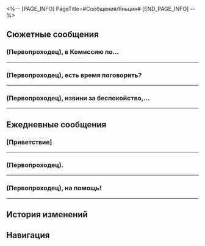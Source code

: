 <%-- [PAGE_INFO]
PageTitle=#Сообщения/Яньцин#
[END_PAGE_INFO] --%>
{{Сообщение Инфобокс
|id          = 1209
|Изображение = Персонаж Яньцин Иконка.png
|Тип         = Персонаж
|Отправитель = Яньцин
|ПодписьСоо  = Сегодня в Комиссии по ремёслам есть новинки? Нет
|Фракция     = Лофу Сяньчжоу
}}

==Сюжетные сообщения==
===(Первопроходец), в Комиссию по...===
{{Сообщения
|условие_получения = 
|текст =
:'''Яньцин:''' (Первопроходец), в Комиссию по полётам пришло сообщение, что экспресс прибыл на Сяньчжоу.
:'''Яньцин:''' Так значит, вы на Лофу?
:{Выбор} Мы в Приюте звёздных яликов!
::'''(Первопроходец):''' Только прибыли в Приют звёздных яликов.
:{Выбор} Всё-то ты знаешь!
::'''(Первопроходец):''' От тебя ничего не скрыть!
:'''Яньцин:''' Генерал отправил меня в Приют звёздных яликов, скоро встретимся!
}}
----

===(Первопроходец), есть время поговорить?===
{{Сообщения
|условие_получения = 
|текст =
:'''Яньцин:''' (Первопроходец), есть время поговорить?
:{Выбор} Могу прямо сейчас.
::'''(Первопроходец):''' Могу прямо сейчас.
::'''Яньцин:''' [[Файл:Стикер ГПП 03 Яньцин 02.png|80px]]
::'''Яньцин:''' Отлично, спасибо!
:{Выбор} Только если ненадолго.
::'''(Первопроходец):''' Да, если это ненадолго.
::'''Яньцин:''' [[Файл:Стикер ГПП 03 Яньцин 02.png|80px]]
::'''Яньцин:''' Да, хорошо.
:'''Яньцин:''' Не знаю, может, это всё стресс из-за Церемонии боевых искусств или что-то другое
:'''Яньцин:''' Но мне всё время снятся сражения с соперниками.
:'''Яньцин:''' Я плохо помню, что именно мне снится... Но, кажется, во сне я много проигрываю.
:{Выбор} Бедняжка.
::'''(Первопроходец):''' Бедняжка, тебе даже во сне не победить?
::'''Яньцин:''' Мне всё равно, побеждаю я или проигрываю во сне.
:{Выбор} Это всё из-за стресса.
::'''(Первопроходец):''' Это проявление высокого уровня стресса.
::'''Яньцин:''' А, вот как.
:{Выбор} Попробуй отправиться в грёзы.
::'''(Первопроходец):''' Яньцин, ты же знаешь о Пенаконии? Отправляйся туда и в сладких грёзах победи всех противников.
::'''Яньцин:''' Не думаю, что победы над противниками можно назвать сладкими грёзами...
::'''Яньцин:''' Но спасибо за совет, (Первопроходец).
:'''Яньцин:''' Каждый раз во сне у меня были разные противники.
:'''Яньцин:''' Помню, как сражался на копьях, на рапирах, на двуручных мечах, на глефах... Однажды я сражался сам с собой.
:'''Яньцин:''' Но каким бы ни было испытание, я чувствовал, что оно связано с тобой, (Первопроходец).
:'''Яньцин:''' Словно это ты {{MC|ж=привела|м=привёл}} ко мне всех этих противников...
:{Выбор} Так ты хочешь мне отомстить?
::'''(Первопроходец):''' В смысле? Ты хочешь мне отомстить?
::'''Яньцин:''' Нет-нет!
::'''Яньцин:''' Я не об этом!
:{Выбор} Да, это всё я.
::'''(Первопроходец):''' Да, это я {{MC|ж=подослала|м=подослал}} тебе в сон всех этих противников.
::'''Яньцин:''' (Первопроходец), ты всё шутишь.
::'''Яньцин:''' Это самые обычные сны.
:{Выбор} Я так не умею.
::'''(Первопроходец):''' Я... пока умею влиять на сны других людей.
::'''Яньцин:''' Я тебя ни в чём не обвиняю.
::'''Яньцин:''' Это самые обычные сны.
:'''Яньцин:''' «О чём думаешь днём, то ночью и снится».
:'''Яньцин:''' Этот сон, наверное, отражает моё желание сразиться с тобой, (Первопроходец).
:'''Яньцин:''' В общем... Можешь ли ты...
:{Выбор} Я дам тебе пару советов.
::'''(Первопроходец):''' Теперь понятно. Ты хочешь, чтобы я {{MC|ж=дала|м=дал}} тебе пару советов.
::'''Яньцин:''' Да.
::'''Яньцин:''' Когда у тебя будет время, поделись со мной знаниями.
:{Выбор} Подождём, когда будет лучше получаться.
::'''(Первопроходец):''' Куда тебе спешить? Как только почувствуешь, что у тебя уже лучше получается, мы ещё сразимся.
::'''Яньцин:''' Я понял.
:'''Яньцин:''' Как здорово высказать то, что меня волнует. Спасибо, тогда я побеспокою тебя в другой раз.
:'''(Первопроходец):''' Ага, пока.
}}
----

===(Первопроходец), извини за беспокойство,...===
{{Сообщения
|условие_получения = 
|текст =
:'''Яньцин:''' (Первопроходец), извини за беспокойство, у меня к тебе одно дело.
:'''Яньцин:''' Тебе сейчас удобно?
:{Выбор} Удобно.
::'''(Первопроходец):''' Да, говори.
::'''Яньцин:''' Вот и отлично!
:{Выбор} Не очень удобно...
::'''(Первопроходец):''' Мне сейчас не очень удобно. Что-то срочное?
::'''Яньцин:''' Не то чтобы срочное. Я расскажу вкратце.
:{Выбор} ...Март 7 что-то натворила?
::'''(Первопроходец):''' Дай угадаю, Март 7 снова что-то натворила?
::'''(Первопроходец):''' Говорю сразу, я ей не нянька!
::'''(Первопроходец):''' Если что-то случилось, лучше обратиться к господину Янгу, госпоже Химеко или Дань Хэну.
::'''Яньцин:''' Не переживай, с госпожой Март всё в порядке. У меня к тебе личное дело.
:'''Яньцин:''' Хотя мы столкнулись с некоторыми трудностями на Церемонии боевых искусств, в конечном итоге, можно сказать, что мероприятие прошло успешно.
:{Выбор} Многовато было трудностей...
::'''(Первопроходец):''' «Некоторые трудности»? Да у нас были огромные проблемы!
::'''Яньцин:''' Верно, (Первопроходец), столько всего произошло.
:{Выбор} Слишком абстрактно...
::'''(Первопроходец):''' Ты говоришь слишком абстрактно, опуская саму суть Церемонии боевых искусств.
::'''Яньцин:''' ...Я хочу обсудить вовсе не Церемонию боевых искусств, поэтому перейду сразу к делу.
:'''Яньцин:''' Да, было много происшествий, но благодаря помощи Звёздного экспресса всё закончилось хорошо. Я бы хотел выразить искреннюю благодарность вам и всему экипажу.
:'''Яньцин:''' Но выражать благодарность в сообщении слишком уж противоречит правилам приличия...
:'''Яньцин:''' Поэтому я надеюсь ещё раз встретиться с экипажем Звёздного экспресса, чтобы отблагодарить вас.
:{Выбор} Хорошо.
::'''(Первопроходец):''' Конечно, где?
::'''Яньцин:''' Отлично, госпожа Март и учитель Дань Хэн тоже согласились на встречу.
:{Выбор} А что остальные сказали?
::'''(Первопроходец):''' И что же сказали Март и Дань Хэн?
::'''Яньцин:''' Они согласны.
::'''(Первопроходец):''' Тогда без меня никак.
:'''Яньцин:''' Тогда увидимся в Приюте звёздных яликов.
:{Выбор} До встречи.
::'''(Первопроходец):''' До встречи.
:{Выбор} Я опоздаю.
::'''(Первопроходец):''' Я немного опоздаю, уф...
;{Принятая миссия: Там, где прощались на древнем пути}
}}
----

==Ежедневные сообщения==
===[Приветствие]===
{{Сообщения|текст =
:'''Яньцин:''' [[Файл:Стикер ГПП 07 Пом-Пом 01.png|80px|&lbrack;Приветствие&rbrack;]]
:'''Яньцин:''' Привет, учитель (Первопроходец)!
:'''Яньцин:''' Я слышал, что ты много путешествуешь.
:'''Яньцин:''' Мне понравились два новых меча от Комиссии по ремёслам.
:'''Яньцин:''' Я не могу выбрать.
:'''Яньцин:''' (Первопроходец), можешь посмотреть и помочь?
:{Выбор} Конечно.
:'''(Первопроходец):''' Конечно, как они выглядят?
:'''Яньцин:''' Один из них сделан видьядхара, выкован из экзотического кораллового металла Чешуйчатого ущелья и закалён в родниковой воде, им можно пользоваться во многих экстремальных обстоятельствах.
:'''Яньцин:''' Произведение искусства!
:'''Яньцин:''' Другой выкован мастером горнила с использованием хрустального нефрита из другого мира. Его блеск неотразим, и он оснащён новейшим лётным компонентом. Он может быть соединён с сознанием владельца и отправлен в полёт через всё поле боя.
:'''Яньцин:''' Так круто!
:{Выбор} Первый.
::'''(Первопроходец):''' Бери первый.
::'''(Первопроходец):''' Функциональность важнее для сражений.
:{Выбор} Второй.
::'''(Первопроходец):''' Бери второй.
::'''(Первопроходец):''' Быть крутым важнее всего!
:{Выбор} Бери оба.
::'''(Первопроходец):''' Только детям приходится делать выбор.
::'''(Первопроходец):''' Бери оба!
:{{Диалог|Предупреждение}} Ваш друг Яньцин не в сети
:{Выбор} ?
:'''(Первопроходец):''' [[Файл:Стикер ГПП 07 Пом-Пом 07.png|80px|&lbrack;Недоумение&rbrack;]]
:{{Диалог|Предупреждение}} Ваш друг Яньцин в сети
:'''Яньцин:''' Купил!
:'''Яньцин:''' Плевать, разберусь со всем в конце месяца!
:{Выбор} Не парься!
:'''(Первопроходец):''' Не парься!
:'''Яньцин:''' Полюбуешься при встрече!
:'''Яньцин:''' Большое спасибо за совет, (Первопроходец)!
}}
----

===(Первопроходец).===
{{Сообщения|текст =
:'''Яньцин:''' (Первопроходец).
:'''Яньцин:''' Мне интересно.
:'''Яньцин:''' Тебе встречались противники, которые произвели на тебя неизгладимое впечатление?
:{Выбор} Зверь Судного дня
::'''(Первопроходец):''' Я {{MC|ж=одолела|м=одолел}} Зверя Судного дня на космической станции «Герта».
::'''Яньцин:''' Зверя Судного дня? Я читал о таких в Военной доктрине Облачных Рыцарей, но точно не помню...
::'''Яньцин:''' Сяньчжоу давно не сталкивались с Легионом Антиматерии.
::{Выбор} Представь огромную ящерицу.
::'''(Первопроходец):''' Представь огромную ящерицу с крыльями.
::'''Яньцин:''' Кажется, я понял...
::'''Яньцин:''' Завидую, ты можешь отточить навыки в бою со столькими монстрами...
:{Выбор} Гепард
::'''(Первопроходец):''' Я {{MC|ж=сражалась|м=сражался}} с очень сильным командующим на Ярило-VI.
::'''Яньцин:''' Командующим? Это ещё кто?
::{Выбор} Представь командира Облачных Рыцарей.
::'''(Первопроходец):''' Это как командир Облачных Рыцарей на Лофу.
::'''(Первопроходец):''' Его удары были твёрдыми, как ледник, а его оружие было нетрадиционным - щит, сделанный из футляра для музыкального инструмента.
::'''Яньцин:''' Футляр!
::'''Яньцин:''' Действительно, в руках сильных мира сего даже травинка или ветка могут быть использованы в качестве оружия.
::'''Яньцин:''' Какой интересный противник, я хотел бы с ним сразиться!
:{Выбор} Я сильнее
::'''(Первопроходец):''' Да, но я всех {{MC|ж=победила|м=победил}}!
::'''Яньцин:''' Ха-ха, и правда! Надеюсь, мы скоро встретимся с тобой на Звёздной церемонии боевых искусств.
::'''Яньцин:''' Я точно возьму титул Мастера меча, когда придёт время!
:'''Яньцин:''' Генерал считает, что моё мастерство владения мечом всё ещё можно улучшить, поэтому я продолжу усердно тренироваться.
:'''Яньцин:''' Если у тебя есть время, не хочешь устроить со мной пару тренировочных поединков?
:'''Яньцин:''' Мне пора, до встречи!
}}
----

===(Первопроходец), на помощь!===
{{Сообщения|текст =
:'''Яньцин:''' (Первопроходец), на помощь!
:'''Яньцин:''' Идёт дождь, и я увидел выводок белых котят без мамы, что мне делать?
:{Выбор} Подождать их маму.
::'''(Первопроходец):''' Может быть, подождать, пока вернётся их мама? Она могла отправиться на охоту за едой.
::'''Яньцин:''' Я тоже так подумал, поэтому держу над ними зонтик.
::'''Яньцин:''' Я боюсь их перемещать, вдруг мама вернётся и не найдёт их.
:{Выбор} Перенести их в укрытие.
::'''(Первопроходец):''' Перенести их под какое-нибудь укрытие, чтобы они не заболели.
::'''Яньцин:''' Я боюсь их перемещать, вдруг мама вернётся и не найдёт их.
::'''Яньцин:''' К счастью, я купил зонтик, так что могу ненадолго их защитить.
:{Выбор} Забери их с собой.
::'''(Первопроходец):''' Забери их с собой.
::'''Яньцин:''' Я подожду их маму, она могла пойти искать еду. Будет жалко, если она не сможет их найти, когда вернётся.
::'''Яньцин:''' К счастью, я купил зонтик, так что могу ненадолго их защитить.
:'''Яньцин:''' Смотрю на них...
:{Выбор} Что случилось?
:'''(Первопроходец):''' Что случилось?
:'''Яньцин:''' И думаю, что никогда не видел своих родителей. Даже не знаю, нужен ли я им, или их уже нет...
:'''Яньцин:''' У меня всё равно мало воспоминаний, так что... Всё в порядке.
:'''Яньцин:''' Мои самые ранние воспоминания о том, как генерал учит меня.
:{Выбор} Тебе сложно пришлось.
::'''(Первопроходец):''' Тебе сложно пришлось.
::'''Яньцин:''' Думаю, генералу пришлось ещё сложнее.
:{Выбор} Генералу, должно быть, тоже было нелегко.
::'''(Первопроходец):''' Генералу, должно быть, тоже было нелегко.
::'''Яньцин:''' Да, он потратил столько сил.
:'''Яньцин:''' О, мамочка котят вернулась.
:{Выбор} Как здорово!
:'''(Первопроходец):''' Как здорово!
:'''Яньцин:''' Я пойду, спасибо, что {{MC|ж=выслушала|м=выслушал}}.
:'''Яньцин:''' Держи всё в секрете! Мы взрослые, так что клясться на пальчиках необязательно.
}}
----

==История изменений==
{{История изменений|3.5}}

==Навигация==
{{Сообщения Навбокс}}